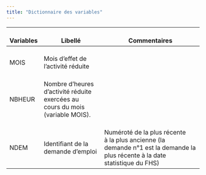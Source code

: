 ```yaml
---
title: "Dictionnaire des variables"
---
```


| <br>Variables | <br>Libellé                                                                           | <br>Commentaires                                                                                                                                |
|---------------|---------------------------------------------------------------------------------------|-------------------------------------------------------------------------------------------------------------------------------------------------|
| <br>MOIS      | <br>Mois d'effet de l'activité réduite                                                | <br>                                                                                                                                            |
| <br>NBHEUR    | <br>Nombre d'heures d'activité réduite exercées au <br>cours du mois (variable MOIS). | <br>                                                                                                                                            |
| <br>NDEM      | <br>Identifiant de la demande d'emploi                                                | <br>Numéroté de la plus récente <br>à la plus ancienne (la<br> demande n°1 est la demande la <br>plus récente à la date <br>statistique du FHS) |
